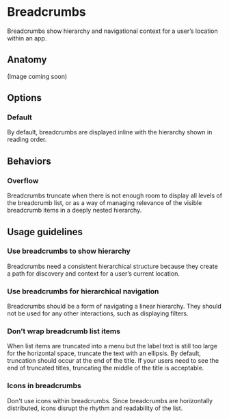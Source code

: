 # Breadcrumbs

Breadcrumbs show hierarchy and navigational context for a user’s location within an app.

## Anatomy

(Image coming soon)

## Options

### Default

By default, breadcrumbs are displayed inline with the hierarchy shown in reading order.

## Behaviors

### Overflow

Breadcrumbs truncate when there is not enough room to display all levels of the breadcrumb list, or as a way of managing relevance of the visible breadcrumb items in a deeply nested hierarchy.

## Usage guidelines

### Use breadcrumbs to show hierarchy

Breadcrumbs need a consistent hierarchical structure because they create a path for discovery and context for a user’s current location.

### Use breadcrumbs for hierarchical navigation

Breadcrumbs should be a form of navigating a linear hierarchy. They should not be used for any other interactions, such as displaying filters.

### Don’t wrap breadcrumb list items

When list items are truncated into a menu but the label text is still too large for the horizontal space, truncate the text with an ellipsis. By default, truncation should occur at the end of the title. If your users need to see the end of truncated titles, truncating the middle of the title is acceptable.

### Icons in breadcrumbs

Don't use icons within breadcrumbs. Since breadcrumbs are horizontally distributed, icons disrupt the rhythm and readability of the list.
